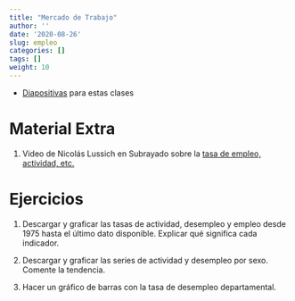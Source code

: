```yaml
---
title: "Mercado de Trabajo"
author: ''
date: '2020-08-26'
slug: empleo
categories: []
tags: []
weight: 10
---
```



- [Diapositivas](https://empleo--diapos-econ.netlify.app) para estas clases


# Material Extra

1. Video de Nicolás Lussich en Subrayado sobre la [tasa de empleo, actividad, etc.](https://www.youtube.com/watch?v=B8VclnrVEPA)

# Ejercicios

1. Descargar y graficar las tasas de actividad, desempleo y empleo desde 1975 hasta el último dato disponible. Explicar qué significa cada indicador. 


2. Descargar y graficar las series de actividad y desempleo por sexo. Comente la tendencia.

3. Hacer un gráfico de barras con la tasa de desempleo departamental.